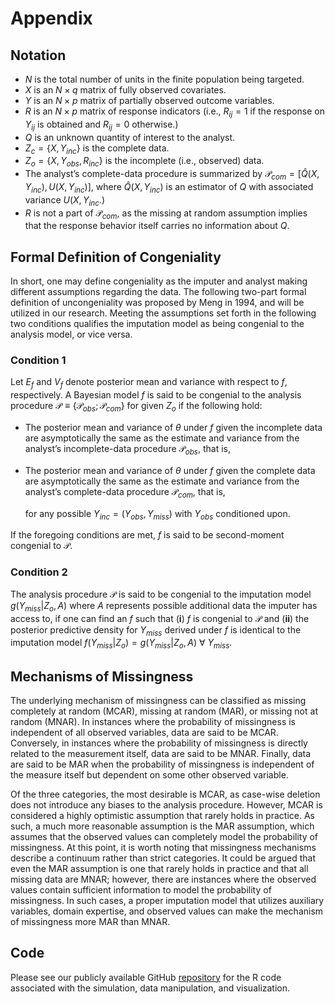 # Appendix {.unnumbered}

## Notation 
  
  * $N$ is the total number of units in the finite population being targeted.  
  * $X$ is an $N \times q$ matrix of fully observed covariates.  
  * $Y$ is an $N \times p$ matrix of partially observed outcome variables.  
  * $R$ is an $N \times p$ matrix of response indicators (i.e., $R_{ij} = 1$ if the response on $Y_{ij}$ is obtained and $R_{ij} = 0$ otherwise.)  
  * $Q$ is an unknown quantity of interest to the analyst. 
  * $Z_c = \{X, Y_{inc}\}$ is the complete data. 
  * $Z_o = \{X, Y_{obs}, R_{inc}\}$ is the incomplete (i.e., observed) data. 
  * The analyst's complete-data procedure is summarized by $\mathscr{P}_{com} = [\hat{Q}(X, Y_{inc}), U(X, Y_{inc})]$,   where $\hat{Q}(X, Y_{inc})$ is an estimator of $Q$ with associated variance $U(X, Y_{inc}.)$ 
  * $R$ is not a part of $\mathscr{P}_{com}$, as the missing at random assumption implies that the response behavior itself carries no information about $Q$. 

## Formal Definition of Congeniality

In short, one may define congeniality as the imputer and analyst making different assumptions regarding the data. The following two-part formal definition of uncongeniality was proposed by Meng in 1994, and will be utilized in our research. Meeting the assumptions set forth in the following two conditions qualifies the imputation model as being congenial to the analysis model, or vice versa. 

### Condition 1
Let $E_f$ and $V_f$ denote posterior mean and variance with respect to $f$, respectively. A Bayesian model $f$ is said to be congenial to the analysis procedure $\mathscr{P} \equiv \{\mathscr{P}_{obs}; \mathscr{P}_{com}\}$ for given $Z_o$ if the following hold: 

  * The posterior mean and variance of $\theta$ under $f$ given the incomplete data are asymptotically the same as the estimate and variance from the analyst's incomplete-data procedure $\mathscr{P}_{obs}$, that is, 
    \begin{equation}
        [\hat{\theta}(Z_o), U(Z_o)] \simeq [E_f[\theta | Z_o], V_f[\theta | Z_o]]
    \end{equation}
    
  * The posterior mean and variance of $\theta$ under $f$ given the complete data are asymptotically the same as the estimate and variance from the analyst's complete-data procedure $\mathscr{P}_{com}$, that is, 
    \begin{equation}
         [\hat{\theta}(Z_c), U(Z_c)] \simeq [E_f[\theta | Z_c], V_f[\theta | Z_c]]
    \end{equation}
    
    for any possible $Y_{inc} = (Y_{obs}, Y_{miss})$ with $Y_{obs}$ conditioned upon.

If the foregoing conditions are met, $f$ is said to be second-moment congenial to $\mathscr{P}$.

### Condition 2 

The analysis procedure $\mathscr{P}$ is said to be congenial to the imputation model $g(Y_{miss}|Z_o, A)$ where $A$ represents possible additional data the imputer has access to, if one can find an $f$ such that (**i**) $f$ is congenial to $\mathscr{P}$ and (**ii**) the posterior predictive density for $Y_{miss}$ derived under $f$ is identical to the imputation model $f(Y_{miss}|Z_o) = g(Y_{miss}|Z_o, A) \ \forall \ Y_{miss}$.

## Mechanisms of Missingness

The underlying mechanism of missingness can be classified as missing completely at random (MCAR), missing at random (MAR), or missing not at random (MNAR). In instances where the probability of missingness is independent of all observed variables, data are said to be MCAR. Conversely, in instances where the probability of missingness is directly related to the measurement itself, data are said to be MNAR. Finally, data are said to be MAR when the probability of missingness is independent of the measure itself but dependent on some other observed variable.

Of the three categories, the most desirable is MCAR, as case-wise deletion does not introduce any biases to the analysis procedure. However, MCAR is considered a highly optimistic assumption that rarely holds in practice. As such, a much more reasonable assumption is the MAR assumption, which assumes that the observed values can completely model the probability of missingness. At this point, it is worth noting that missingness mechanisms describe a continuum rather than strict categories. It could be argued that even the MAR assumption is one that rarely holds in practice and that all missing data are MNAR; however, there are instances where the observed values contain sufficient information to model the probability of missingness. In such cases, a proper imputation model that utilizes auxiliary variables, domain expertise, and observed values can make the mechanism of missingness more MAR than MNAR. 

## Code 

Please see our publicly available GitHub [repository](https://github.com/ieb2/jackknife_var_est.git) for the R code associated with the simulation, data manipulation, and visualization.
